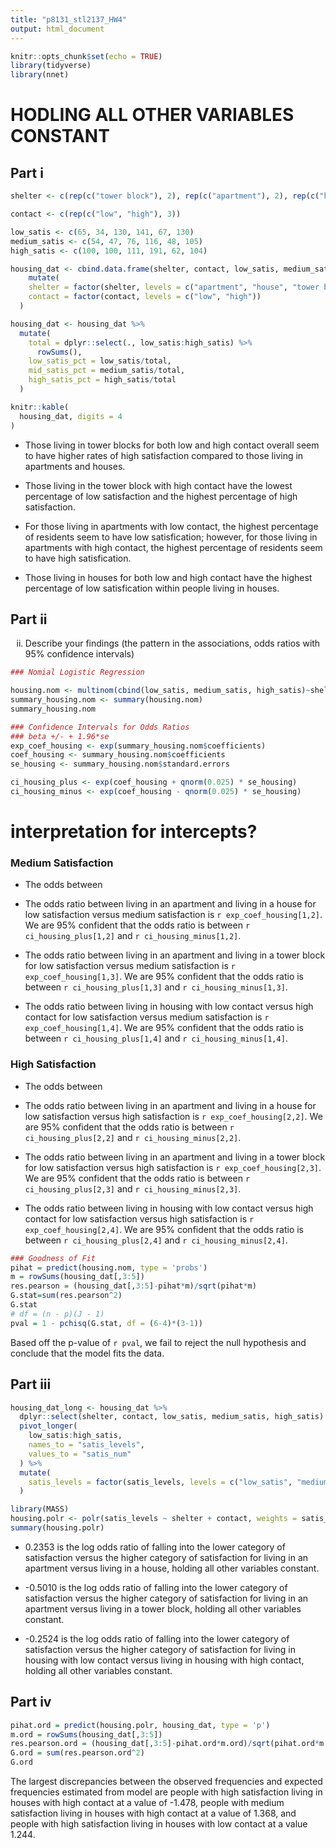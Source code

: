 ```yaml
---
title: "p8131_stl2137_HW4"
output: html_document
---
```


```r
knitr::opts_chunk$set(echo = TRUE)
library(tidyverse)
library(nnet)
```

# HODLING ALL OTHER VARIABLES CONSTANT

## Part i
```r
shelter <- c(rep(c("tower block"), 2), rep(c("apartment"), 2), rep(c("house"), 2))

contact <- c(rep(c("low", "high"), 3))

low_satis <- c(65, 34, 130, 141, 67, 130)
medium_satis <- c(54, 47, 76, 116, 48, 105)
high_satis <- c(100, 100, 111, 191, 62, 104)

housing_dat <- cbind.data.frame(shelter, contact, low_satis, medium_satis, high_satis) %>% 
    mutate(
    shelter = factor(shelter, levels = c("apartment", "house", "tower block")),
    contact = factor(contact, levels = c("low", "high"))
  ) 

housing_dat <- housing_dat %>% 
  mutate(
    total = dplyr::select(., low_satis:high_satis) %>% 
      rowSums(), 
    low_satis_pct = low_satis/total,
    mid_satis_pct = medium_satis/total,
    high_satis_pct = high_satis/total
  )
```

```r
knitr::kable(
  housing_dat, digits = 4
) 
```

* Those living in tower blocks for both low and high contact overall seem to have higher rates of high satisfaction compared to those living in apartments and houses.

* Those living in the tower block with high contact have the lowest percentage of low satisfaction and the highest percentage of high satisfaction. 

* For those living in apartments with low contact, the highest percentage of residents seem to have low satisfication; however, for those living in apartments with high contact, the highest percentage of residents seem to have high satisfication. 

* Those living in houses for both low and high contact have the highest percentage of low satisfication within people living in houses. 

## Part ii

ii) Describe your findings (the pattern in the associations, odds ratios with 95% confidence intervals) 

```r
### Nomial Logistic Regression

housing.nom <- multinom(cbind(low_satis, medium_satis, high_satis)~shelter + contact, data = housing_dat)
summary_housing.nom <- summary(housing.nom)
summary_housing.nom
```

```r
### Confidence Intervals for Odds Ratios
### beta +/- + 1.96*se
exp_coef_housing <- exp(summary_housing.nom$coefficients)
coef_housing <- summary_housing.nom$coefficients
se_housing <- summary_housing.nom$standard.errors

ci_housing_plus <- exp(coef_housing + qnorm(0.025) * se_housing)
ci_housing_minus <- exp(coef_housing - qnorm(0.025) * se_housing)
```

# interpretation for intercepts?

### Medium Satisfaction 

* The odds between 

* The odds ratio between living in an apartment and living in a house for low satisfaction versus medium satisfaction is `r exp_coef_housing[1,2]`. We are 95% confident that the odds ratio is between `r ci_housing_plus[1,2]` and `r ci_housing_minus[1,2]`.

* The odds ratio between living in an apartment and living in a tower block for low satisfaction versus medium satisfaction is `r exp_coef_housing[1,3]`. We are 95% confident that the odds ratio is between `r ci_housing_plus[1,3]` and `r ci_housing_minus[1,3]`.

* The odds ratio between living in housing with low contact versus high contact for low satisfaction versus medium satisfaction is `r exp_coef_housing[1,4]`. We are 95% confident that the odds ratio is between `r ci_housing_plus[1,4]` and `r ci_housing_minus[1,4]`.

### High Satisfaction 

* The odds between

* The odds ratio between living in an apartment and living in a house for low satisfaction versus high satisfaction is `r exp_coef_housing[2,2]`. We are 95% confident that the odds ratio is between `r ci_housing_plus[2,2]` and `r ci_housing_minus[2,2]`.

* The odds ratio between living in an apartment and living in a tower block for low satisfaction versus high satisfaction is `r exp_coef_housing[2,3]`. We are 95% confident that the odds ratio is between `r ci_housing_plus[2,3]` and `r ci_housing_minus[2,3]`.

* The odds ratio between living in housing with low contact versus high contact for low satisfaction versus high satisfaction is `r exp_coef_housing[2,4]`. We are 95% confident that the odds ratio is between `r ci_housing_plus[2,4]` and `r ci_housing_minus[2,4]`.

```r
### Goodness of Fit
pihat = predict(housing.nom, type = 'probs')
m = rowSums(housing_dat[,3:5])
res.pearson = (housing_dat[,3:5]-pihat*m)/sqrt(pihat*m)
G.stat=sum(res.pearson^2) 
G.stat
# df = (n - p)(J - 1)
pval = 1 - pchisq(G.stat, df = (6-4)*(3-1))
```

Based off the p-value of `r pval`, we fail to reject the null hypothesis and conclude that the model fits the data. 

## Part iii

```r
housing_dat_long <- housing_dat %>% 
  dplyr::select(shelter, contact, low_satis, medium_satis, high_satis) %>% 
  pivot_longer(
    low_satis:high_satis,
    names_to = "satis_levels",
    values_to = "satis_num"
  ) %>% 
  mutate(
    satis_levels = factor(satis_levels, levels = c("low_satis", "medium_satis", "high_satis"), ordered = T)
  )
```

```r
library(MASS)
housing.polr <- polr(satis_levels ~ shelter + contact, weights = satis_num, data = housing_dat_long)
summary(housing.polr)
```

* 0.2353 is the log odds ratio of falling into the lower category of satisfaction versus the higher category of satisfaction for living in an apartment versus living in a house, holding all other variables constant.

* -0.5010 is the log odds ratio of falling into the lower category of satisfaction versus the higher category of satisfaction for living in an apartment versus living in a tower block, holding all other variables constant. 

* -0.2524 is the log odds ratio of falling into the lower category of satisfaction versus the higher category of satisfaction for living in housing with low contact versus living in housing with high contact, holding all other variables constant. 

## Part iv

```r
pihat.ord = predict(housing.polr, housing_dat, type = 'p')
m.ord = rowSums(housing_dat[,3:5])
res.pearson.ord = (housing_dat[,3:5]-pihat.ord*m.ord)/sqrt(pihat.ord*m.ord)
G.ord = sum(res.pearson.ord^2)
G.ord 
```

The largest discrepancies between the observed frequencies and expected frequencies estimated from model are people with high satisfaction living in houses with high contact at a value of -1.478, people with medium satisfaction living in houses with high contact at a value of 1.368, and people with high satisfaction living in houses with low contact at a value 1.244. 
